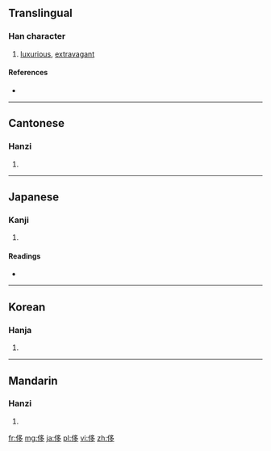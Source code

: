 ==Translingual==

===Han character===
{{Han char|rn=9|rad=人|as=06|sn=8|four=2722<sub>7</sub>|canj=人弓戈弓 (ONIN)}}

# [[luxurious]], [[extravagant]]

====References====
* {{Han ref|kx=0101.190|dkj=00583|dj=0215.010|hdz=10151.080|uh=4F88|ud=20360|bh=A8D7|bd=43223}}

----

==Cantonese==

===Hanzi===
{{yue-hanzi|jyut=|y=chi2}}

# {{defn|lang=yue|sort=人06}}

----

==Japanese==

===Kanji===
{{ja-kanji|grade=|rs=人06}}

# {{defn|lang=ja|sort=人06}}

====Readings====
* {{ja-readings|on=[[し]] (shi), [[い]] (i)|kun=[[おごる]] (ogoru)}}

----

==Korean==

===Hanja===
{{ko-hanja|hangeul=치|rv=chi|mr=ch'i}}

# {{defn|lang=ko|sort=人06}}

----

==Mandarin==

===Hanzi===
{{cmn-hanzi|pin=[[chǐ]] ([[chi3]])|wg=ch'ih<sup>3</sup>}}

# {{defn|lang=cmn|sort=人06}}

[[fr:侈]]
[[mg:侈]]
[[ja:侈]]
[[pl:侈]]
[[vi:侈]]
[[zh:侈]]